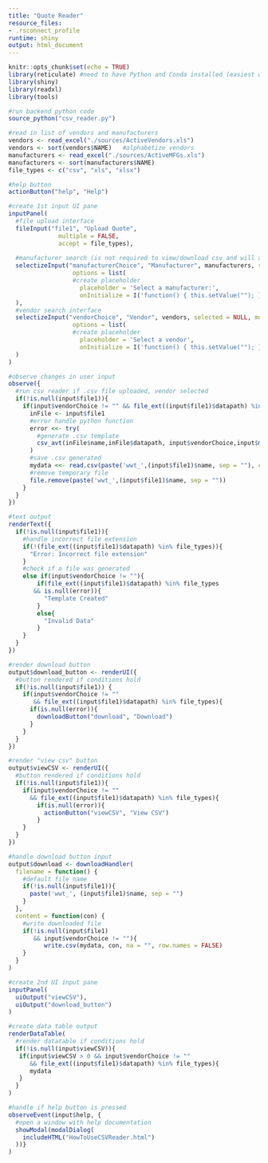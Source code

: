 ```yaml
---
title: "Quote Reader"
resource_files:
- .rsconnect_profile
runtime: shiny
output: html_document
---
```


```r
knitr::opts_chunk$set(echo = TRUE)
library(reticulate) #need to have Python and Conda installed (easiest way is by installing Anaconda, then adding it to your system path)
library(shiny)
library(readxl)
library(tools)
```

```r
#run backend python code
source_python("csv_reader.py")

#read in list of vendors and manufacturers
vendors <- read_excel("./sources/ActiveVendors.xls")
vendors <- sort(vendors$NAME)   #alphabetize vendors
manufacturers <- read_excel("./sources/ActiveMFGs.xls")
manufacturers <- sort(manufacturers$NAME)
file_types <- c("csv", "xls", "xlsx")
```

```r
#help button
actionButton("help", "Help")

#create 1st input UI pane
inputPanel(
  #file upload interface
  fileInput("file1", "Upload Quote",
              multiple = FALSE,
              accept = file_types),
  
  #manufacturer search (is not required to view/download csv and will automatically populate column if in original file)
  selectizeInput("manufacturerChoice", "Manufacturer", manufacturers, selected = NULL, multiple = FALSE, 
                  options = list(
                  #create placeholder
                    placeholder = 'Select a manufacturer:',
                    onInitialize = I('function() { this.setValue(""); }'))
  ),
  #vendor search interface
  selectizeInput("vendorChoice", "Vendor", vendors, selected = NULL, multiple = FALSE, 
                  options = list(
                  #create placeholder
                    placeholder = 'Select a vendor',
                    onInitialize = I('function() { this.setValue(""); }'))
  )
)

#observe changes in user input
observe({
  #run csv reader if .csv file uploaded, vendor selected
  if(!is.null(input$file1)){  
    if(input$vendorChoice != "" && file_ext((input$file1)$datapath) %in% file_types){
      inFile <- input$file1
      #error handle python function
      error <<- try(
        #generate .csv template
        csv_avt(inFile$name,inFile$datapath, input$vendorChoice,input$manufacturerChoice)
      )
      #save .csv generated
      mydata <<- read.csv(paste('wwt_',(input$file1)$name, sep = ""), check.names = FALSE)
      #remove temporary file
      file.remove(paste('wwt_',(input$file1)$name, sep = ""))
    }
  }
})

#text output
renderText({
  if(!is.null(input$file1)){
    #handle incorrect file extension
    if(!(file_ext((input$file1)$datapath) %in% file_types)){
      "Error: Incorrect file extension"
    }
    #check if a file was generated
    else if(input$vendorChoice != ""){
        if(file_ext((input$file1)$datapath) %in% file_types
       && is.null(error)){
          "Template Created"
        }
        else{
          "Invalid Data"
        }
    }
  }
})

#render download button
output$download_button <- renderUI({
  #button rendered if conditions hold
  if(!is.null(input$file1)) {
    if(input$vendorChoice != ""
       && file_ext((input$file1)$datapath) %in% file_types){
      if(is.null(error)){
        downloadButton("download", "Download")
      }
    }
  }
})

#render "view csv" button
output$viewCSV <- renderUI({
  #button rendered if conditions hold
  if(!is.null(input$file1)){
    if(input$vendorChoice != ""
      && file_ext((input$file1)$datapath) %in% file_types){
        if(is.null(error)){
          actionButton("viewCSV", "View CSV")
        }
    }
  }
})

#handle download button input
output$download <- downloadHandler(
  filename = function() {
    #default file name
    if(!is.null(input$file1)){
      paste('wwt_', (input$file1)$name, sep = "")
    }
  },
  content = function(con) {
    #write downloaded file
    if(!is.null(input$file1) 
       && input$vendorChoice != ""){
          write.csv(mydata, con, na = "", row.names = FALSE)
    }
  }
)

#create 2nd UI input pane
inputPanel(
  uiOutput("viewCSV"),
  uiOutput("download_button")
)

#create data table output
renderDataTable(
  #render datatable if conditions hold
  if(!is.null(input$viewCSV)){
   if(input$viewCSV > 0 && input$vendorChoice != ""
      && file_ext((input$file1)$datapath) %in% file_types){
      mydata
   }
  }
)

#handle if help button is pressed
observeEvent(input$help, {
  #open a window with help documentation
  showModal(modalDialog(
    includeHTML("HowToUseCSVReader.html")
  ))}
)
```

